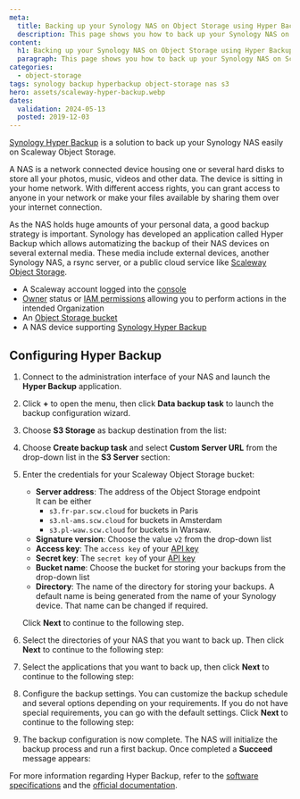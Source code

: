 ```yaml
---
meta:
  title: Backing up your Synology NAS on Object Storage using Hyper Backup
  description: This page shows you how to back up your Synology NAS on Scaleway Object Storage using Hyper Backup
content:
  h1: Backing up your Synology NAS on Object Storage using Hyper Backup
  paragraph: This page shows you how to back up your Synology NAS on Scaleway Object Storage using Hyper Backup
categories:
  - object-storage
tags: synology backup hyperbackup object-storage nas s3
hero: assets/scaleway-hyper-backup.webp
dates:
  validation: 2024-05-13
  posted: 2019-12-03
---
```


[Synology Hyper Backup](https://www.synology.com/en-us/dsm/feature/hyper_backup) is a solution to back up your Synology NAS easily on Scaleway Object Storage.

A NAS is a network connected device housing one or several hard disks to store all your photos, music, videos and other data. The device is sitting in your home network. With different access rights, you can grant access to anyone in your network or make your files available by sharing them over your internet connection.

As the NAS holds huge amounts of your personal data, a good backup strategy is important. Synology has developed an application called Hyper Backup which allows automatizing the backup of their NAS devices on several external media. These media include external devices, another Synology NAS, a rsync server, or a public cloud service like [Scaleway Object Storage](https://www.scaleway.com/en/object-storage/).

<Macro id="requirements" />

- A Scaleway account logged into the [console](https://console.scaleway.com)
- [Owner](/identity-and-access-management/iam/concepts/#owner) status or [IAM permissions](/identity-and-access-management/iam/concepts/#permission) allowing you to perform actions in the intended Organization
- An [Object Storage bucket](/storage/object/quickstart/)
- A NAS device supporting [Synology Hyper Backup](https://www.synology.com/en-us/dsm/feature/hyper_backup)

## Configuring Hyper Backup

1. Connect to the administration interface of your NAS and launch the **Hyper Backup** application.
2. Click **+** to open the menu, then click **Data backup task** to launch the backup configuration wizard.
    <Lightbox src="scaleway-synology_01.webp" alt="" />
3. Choose **S3 Storage** as backup destination from the list:
    <Lightbox src="scaleway-synology_02.webp" alt="" />
4. Choose **Create backup task** and select **Custom Server URL** from the drop-down list in the **S3 Server** section:
    <Lightbox src="scaleway-synology_03.webp" alt="" />
5. Enter the credentials for your Scaleway Object Storage bucket:
    <Lightbox src="scaleway-synology_04.webp" alt="" />

    - **Server address**: The address of the Object Storage endpoint<br />
      It can be either 
        - `s3.fr-par.scw.cloud` for buckets in Paris
        - `s3.nl-ams.scw.cloud` for buckets in Amsterdam
        - `s3.pl-waw.scw.cloud` for buckets in Warsaw.
    - **Signature version**: Choose the value `v2` from the drop-down list
    - **Access key**: The `access key` of your [API key](/identity-and-access-management/iam/how-to/create-api-keys/)
    - **Secret key**: The `secret key` of your [API key](/identity-and-access-management/iam/how-to/create-api-keys/)
    - **Bucket name**: Choose the bucket for storing your backups from the drop-down list
    - **Directory**: The name of the directory for storing your backups. A default name is being generated from the name of your Synology device. That name can be changed if required.

    Click **Next** to continue to the following step.
6. Select the directories of your NAS that you want to back up. Then click **Next** to continue to the following step:
    <Lightbox src="scaleway-synology_05.webp" alt="" />
7. Select the applications that you want to back up, then click **Next** to continue to the following step:
    <Lightbox src="scaleway-synology_06.webp" alt="" />
8. Configure the backup settings. You can customize the backup schedule and several options depending on your requirements. If you do not have special requirements, you can go with the default settings. Click **Next** to continue to the following step:
    <Lightbox src="scaleway-synology_07.webp" alt="" />
9. The backup configuration is now complete. The NAS will initialize the backup process and run a first backup. Once completed a **Succeed** message appears:
    <Lightbox src="scaleway-synology_08.webp" alt="" />

For more information regarding Hyper Backup, refer to the [software specifications](https://www.synology.com/en-us/dsm/software_spec/hyper_backup) and the [official documentation](https://kb.synology.com/en-us/DSM/tutorial/How_to_back_up_your_data_to_cloud_services_with_Hyper_Backup).